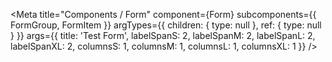 
<Meta
  title="Components / Form"
  component={Form}
  subcomponents={{ FormGroup, FormItem }}
  argTypes={{ children: { type: null }, ref: { type: null } }}
  args={{
    title: 'Test Form',
    labelSpanS: 2,
    labelSpanM: 2,
    labelSpanL: 2,
    labelSpanXL: 2,
    columnsS: 1,
    columnsM: 1,
    columnsL: 1,
    columnsXL: 1
  }}
/>

<Title />

```js
import { Form } from '@ui5/webcomponents-react/lib/Form';
```

<Preview>
  <Story name="Default">
    {(args) => (
      <Form {...args} title={args.title}>
        <FormGroup title={'Personal Data'}>
          <FormItem label={'Name'}>
            <Input type={InputType.Text} />
          </FormItem>
          <FormItem label={<Label>Address</Label>}>
            <Input type={InputType.Text} />
          </FormItem>
          <FormItem label={'Country'}>
            <Select>
              <Option>Germany</Option>
              <Option>France</Option>
              <Option>Italy</Option>
            </Select>
          </FormItem>
          <FormItem label={'Home address'}>
            <CheckBox checked />
          </FormItem>
        </FormGroup>
        <FormItem label={'Sole Form Item'}>
          <Input type={InputType.Text} />
        </FormItem>
        <FormGroup title={'Company Data'}>
          <FormItem label={'Company Name'}>
            <Input type={InputType.Text} />
          </FormItem>
          <FormItem label={'Company Address'}>
            <Input type={InputType.Text} />
          </FormItem>
          <FormItem label={'Company City'}>
            <Input type={InputType.Text} />
          </FormItem>
          <FormItem label={'Company Country'}>
            <Input type={InputType.Text} />
          </FormItem>
          <FormItem label={'Number of Employees'}>
            <Input type={InputType.Number} value={'5000'} disabled />
          </FormItem>
          <FormItem label={'Member of Partner Network'}>
            <CheckBox checked />
          </FormItem>
        </FormGroup>
        <FormGroup title={'Marketing Data'}>
          <FormItem label={'Email'}>
            <Input type={InputType.Email} />
          </FormItem>
          <FormItem label="Company Email">
            <Input type={InputType.Email} />
          </FormItem>
          <FormItem label="I want to receive the newsletter">
            <CheckBox />
          </FormItem>
        </FormGroup>
      </Form>
    )}
  </Story>
</Preview>

### Usage Notes

Please note that the `FormGroup` and `FormItem` components are only used for calculating the final layout of the `Form`,
thus they don't accept any other props then the specified ones, especially no `className`, `style` or `ref`.

<Props story="Default" components={{ Form, FormGroup, FormItem }} />
